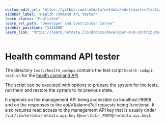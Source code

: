 ```yaml
---
custom_edit_url: "https://github.com/netdata/netdata/edit/master/tests/health_mgmtapi/README.md"
sidebar_label: "Health command API tester"
learn_status: "Published"
learn_rel_path: "Developer and Contributor Corner"
sidebar_position: "1426000"
learn_link: "https://learn.netdata.cloud/docs/developer-and-contributor-corner/health-command-api-tester"
---
```



# Health command API tester

The directory `tests/health_cmdapi` contains the test script `health-cmdapi-test.sh` for the [health command API](/docs/alerts-&-notifications/health-api-calls).

The script can be executed with options to prepare the system for the tests, run them and restore the system to its previous state. 

It depends on the management API being accessible on localhost:19999 and on the responses to the api/v1/alarms?all requests being functional.
It also requires read access to the management API key that is usually under `/var/lib/netdata/netdata.api.key` (`@varlibdir_POST@/netdata.api.key`).


